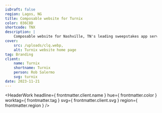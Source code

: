```yaml
---
isDraft: false
region: Lagos, NG
title: Composable website for Turnix
color: 036C8D
shortcode: TNX
description: |
    Composable website for Nashville, TN's leading sweepstakes app service, helping businesses reap the reward of a meaningful dialog with their customers.
cover:
    src: /uploads/clq.webp,
    alt: Turnix website home page
tag: Branding
client:
    name: Turnix
    shortname: Turnix
    person: Rob Salermo
    svg: turnix
date: 2023-11-21
---
```


<HeaderWork
    headline={ frontmatter.client.name }
    hue={ frontmatter.color }
    worktag={ frontmatter.tag }
    svg={ frontmatter.client.svg }
    region={ frontmatter.region }
/>